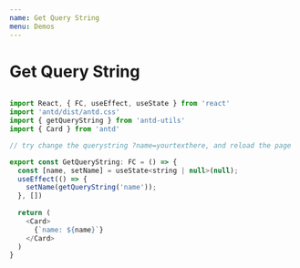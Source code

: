 ```yaml
---
name: Get Query String
menu: Demos
---
```



# Get Query String

<Playground>
  <GetQueryString />
</Playground>

``` javascript

import React, { FC, useEffect, useState } from 'react'
import 'antd/dist/antd.css'
import { getQueryString } from 'antd-utils'
import { Card } from 'antd'

// try change the querystring ?name=yourtexthere, and reload the page

export const GetQueryString: FC = () => {
  const [name, setName] = useState<string | null>(null);
  useEffect(() => {
    setName(getQueryString('name'));
  }, [])
  
  return (
    <Card>
      {`name: ${name}`}
    </Card>
  )
}

```